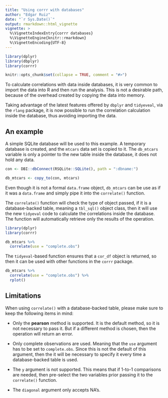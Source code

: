 ```yaml
---
title: "Using corrr with databases"
author: "Edgar Ruiz"
date: "`r Sys.Date()`"
output: rmarkdown::html_vignette
vignette: >
  %\VignetteIndexEntry{corrr databases}
  %\VignetteEngine{knitr::rmarkdown}
  %\VignetteEncoding{UTF-8}
---
```


```r
library(dplyr)
library(dbplyr)
library(corrr)

knitr::opts_chunk$set(collapse = TRUE, comment = "#>")
```

To calculate correlations with data inside databases, it is very common to import the data into R and then run the analysis.  This is not a desirable path, because of the overhead created by copying the data into memory.  

Taking advantage of the latest features offered by `dbplyr` and `tidyeveal`, via the `rlang` package, it is now possible to run the correlation calculation inside the database, thus avoiding importing the data.

## An example

A simple SQLite database will be used to this example.  A temporary database is created, and the `mtcars` data set is copied to it.  The `db_mtcars` variable is only a pointer to the new table inside the database, it does not hold any data. 

```r
con <- DBI::dbConnect(RSQLite::SQLite(), path = ":dbname:")

db_mtcars <- copy_to(con, mtcars)
```

Even though it is not a formal `data.frame` object, `db_mtcars` can be use as if it was a `data.frame` and simply pipe it into the `correlate()` function.

The `correlate()` function will check the type of object passed, if it is a database-backed table, meaning a `tbl_sql()` object class, then it will use the new `tidyeval` code to calculate the correlations inside the database.  The function will automatically retrieve only the results of the operation.

```r
library(dplyr)
library(corrr)

db_mtcars %>%
  correlate(use = "complete.obs")
```

The `tidyeval`-based function ensures that a `cor_df` object is returned, so then it can be used with other functions in the `corrr` package.

```r
db_mtcars %>%
  correlate(use = "complete.obs") %>%
  rplot()
```

## Limitations

When using `correlate()` with a database-backed table, please make sure to keep the following items in mind:

- Only the **pearson** method is supported.  It is the default method, so it is not necessary to pass it.  But if a different method is chosen, then the operation will return an error.

- Only complete observations are used. Meaning that the `use` argument has to be set to `complete.obs`.  Since this is not the default of this argument, then the it will be necessary to specify it every time a database-backed table is used.

- The `y` argument is not supported.  This means that if 1-to-1 comparisons are needed, then pre-select the two variables prior passing it to the `correlate()` function.

- The `diagonal` argument only accepts NA's. 

